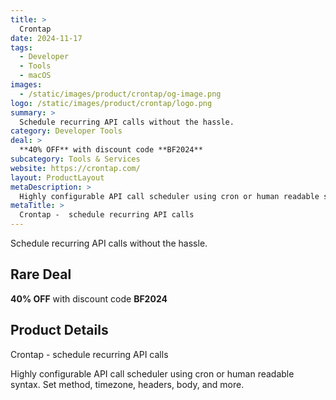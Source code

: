 ```yaml
---
title: >
  Crontap
date: 2024-11-17
tags:
  - Developer
  - Tools
  - macOS
images:
  - /static/images/product/crontap/og-image.png
logo: /static/images/product/crontap/logo.png
summary: >
  Schedule recurring API calls without the hassle.
category: Developer Tools
deal: >
  **40% OFF** with discount code **BF2024**
subcategory: Tools & Services
website: https://crontap.com/
layout: ProductLayout
metaDescription: >
  Highly configurable API call scheduler using cron or human readable syntax. Set method, timezone, headers, body, and more.
metaTitle: >
  Crontap -  schedule recurring API calls
---
```

Schedule recurring API calls without the hassle.

## Rare Deal

**40% OFF** with discount code **BF2024**
## Product Details
Crontap -  schedule recurring API calls

Highly configurable API call scheduler using cron or human readable syntax. Set method, timezone, headers, body, and more.
